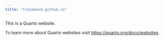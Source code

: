 ```yaml
---
title: "treinmund.github.io"
---
```


This is a Quarto website.

To learn more about Quarto websites visit <https://quarto.org/docs/websites>.
